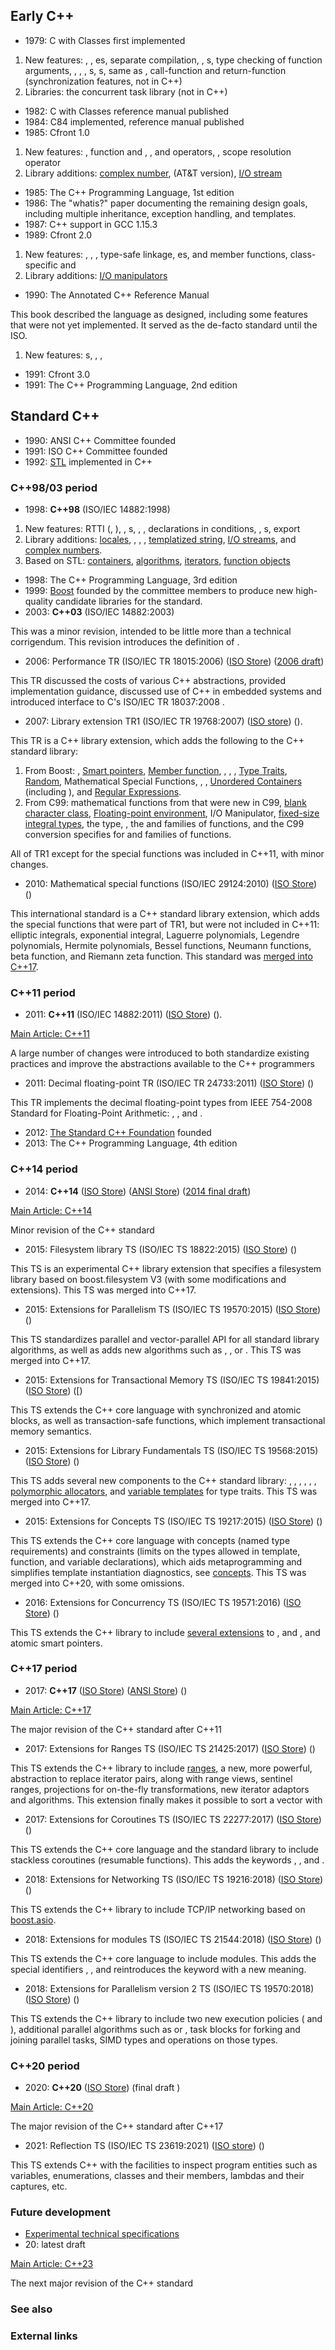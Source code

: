 {{title|History of C++}}
{{cpp/language/navbar}}

==Early C++==
* 1979: C with Classes first implemented
# New features: {{rlp|classes}}, {{rlp|member functions}}, {{rlp|derived class}}es, separate compilation, {{rlp|access|public and private access control}}, {{rlp|friend}}s, type checking of function arguments, {{rlp|default arguments}}, {{rlp|inline|inline functions}}, {{rlp|copy assignment|overloaded assignment operator}}, {{rlp|constructor}}s, {{rlp|destructor}}s, {{c|f()}} same as {{c|f(void)}}, call-function and return-function (synchronization features, not in C++)
# Libraries: the concurrent task library (not in C++)
* 1982: C with Classes reference manual published
* 1984: C84 implemented, reference manual published
* 1985: Cfront 1.0
# New features: {{rlp|virtual|virtual functions}}, function and {{rlp|operators|operator overloading}}, {{rlp|reference|references}}, {{ltt|cpp/memory/new/operator_new|new}} and {{ltt|cpp/memory/new/operator_delete|delete}} operators, {{rlp|cv|the keyword {{tt|const}}}}, scope resolution operator
# Library additions: [[cpp/numeric/complex|complex number]], {{tt|string}} (AT&amp;T version), [[cpp/header/iostream|I/O stream]]
* 1985: The C++ Programming Language, 1st edition
* 1986: The "whatis?" paper documenting the remaining design goals, including multiple inheritance, exception handling, and templates.
* 1987: C++ support in GCC 1.15.3
* 1989: Cfront 2.0
# New features: {{rlp|derived_class|multiple inheritance}}, {{rlp|pointer|pointers to members}}, {{rlp|access|protected access}}, type-safe linkage, {{rlp|abstract class}}es, {{rlp|static#Static_member_functions|static}} and {{rlp|member_functions#const-_and_volatile-qualified_member_functions|const-qualified}} member functions, class-specific {{ltt|cpp/memory/new/operator_new#Class-specific overloads|new}} and {{ltt|cpp/memory/new/operator_delete#Class-specific overloads|delete}}
# Library additions: [[cpp/io/manip|I/O manipulators]]
* 1990: The Annotated C++ Reference Manual
This book described the language as designed, including some features that were not yet implemented. It served as the de-facto standard until the ISO.
# New features: {{rlp|namespace}}s, {{rlp|exceptions|exception handling}}, {{rlp|nested types|nested classes}}, {{rlp|templates}}
* 1991: Cfront 3.0
* 1991: The C++ Programming Language, 2nd edition

==Standard C++==
* 1990: ANSI C++ Committee founded
* 1991: ISO C++ Committee founded
* 1992: [https://www.rrsd.com/software_development/stl/stl/ STL] implemented in C++

===C++98/03 period===
* 1998: '''C++98''' (ISO/IEC 14882:1998)
# New features: RTTI ({{rlpt|dynamic_cast}}, {{rlpt|typeid}}), {{rlp|virtual#Covariant_return_types|covariant return types}}, {{rlp|cast operator}}s, {{rlpt|cv|mutable}}, {{rlpt|types#Boolean_type|bool}}, declarations in conditions, {{rlp|templates|template instantiations}}, {{rlp|member template}}s, export
# Library additions: [[cpp/locale|locales]], {{ltt|cpp/utility/bitset}}, {{ltt|cpp/numeric/valarray}}, {{ltt|cpp/memory/auto_ptr}}, [[cpp/string/basic_string|templatized string]], [[cpp/io|I/O streams]], and [[cpp/numeric/complex|complex numbers]].
# Based on STL: [[cpp/container|containers]], [[cpp/algorithm|algorithms]], [[cpp/iterator|iterators]], [[cpp/utility/functional|function objects]]
* 1998: The C++ Programming Language, 3rd edition
* 1999: [https://www.boost.org Boost] founded by the committee members to produce new high-quality candidate libraries for the standard.
* 2003: '''C++03''' (ISO/IEC 14882:2003)
This was a minor revision, intended to be little more than a technical corrigendum. This revision introduces the definition of {{rlp|value initialization}}.
{{cpp/language/history/DR03}}
* 2006: Performance TR (ISO/IEC TR 18015:2006) ([https://www.iso.org/iso/home/store/catalogue_tc/catalogue_detail.htm?csnumber=43351 ISO Store]) ([https://www.open-std.org/jtc1/sc22/wg21/docs/TR18015.pdf 2006 draft]) 
This TR discussed the costs of various C++ abstractions, provided implementation guidance, discussed use of C++ in embedded systems and introduced {{tt|&lt;hardware&gt;}} interface to C's ISO/IEC TR 18037:2008 {{tt|&lt;iohw.h&gt;}}.
* 2007: Library extension TR1 (ISO/IEC TR 19768:2007)  ([https://www.iso.org/iso/home/store/catalogue_tc/catalogue_detail.htm?csnumber=43289 ISO store]) ({{stddoc|n1745|2005 draft}}).
This TR is a C++ library extension, which adds the following to the C++ standard library:
# From Boost: {{ltt|cpp/utility/functional/reference_wrapper}}, [[cpp/memory#Smart_pointers|Smart pointers]], [[cpp/utility/functional/mem_fn|Member function]], {{ltt|cpp/types/result_of}}, {{ltt|cpp/utility/functional/bind}}, {{ltt|cpp/utility/functional/function}}, [[cpp/types|Type Traits]], [[cpp/numeric/random|Random]], Mathematical Special Functions, {{ltt|cpp/utility/tuple}}, {{ltt|cpp/container/array}}, [[cpp/container#Unordered_associative_containers|Unordered Containers]] (including {{ltt|cpp/utility/hash}}), and [[cpp/regex|Regular Expressions]].
# From C99: mathematical functions from [[c/numeric/math|{{tt|&lt;math.h&gt;}}]] that were new in C99, [[cpp/string/byte/isblank|blank character class]], [[cpp/numeric/fenv|Floating-point environment]], {{ltt|cpp/io/manip/fixed|hexfloat}} I/O Manipulator, [[cpp/types/integer|fixed-size integral types]], the {{rlpt|types#Modifiers|long long}} type, {{lc|va_copy}}, the {{ltf|cpp/io/c/snprintf}} and {{ltf|cpp/io/c/vfscanf}} families of functions, and the C99 conversion specifies for {{ltf|cpp/io/c/printf}} and {{ltf|cpp/io/c/scanf}} families of functions. 
All of TR1 except for the special functions was included in C++11, with minor changes.
* 2010: Mathematical special functions (ISO/IEC 29124:2010) ([https://www.iso.org/iso/home/store/catalogue_tc/catalogue_detail.htm?csnumber=50511 ISO Store]) ({{stddoc|n3060|2010 draft}})
This international standard is a C++ standard library extension, which adds the special functions that were part of TR1, but were not included in C++11: elliptic integrals, exponential integral, Laguerre polynomials, Legendre polynomials, Hermite polynomials, Bessel functions, Neumann functions, beta function, and Riemann zeta function. This standard was [[cpp/numeric/special_functions|merged into C++17]].

===C++11 period===
* 2011: '''C++11''' (ISO/IEC 14882:2011) ([https://www.iso.org/iso/iso_catalogue/catalogue_tc/catalogue_detail.htm?csnumber=50372 ISO Store]) ({{stddoc|n3337|2012 post-publication draft}}).

[[cpp/11|Main Article: C++11]]

A large number of changes were introduced to both standardize existing practices and improve the abstractions available to the C++ programmers

* 2011: Decimal floating-point TR (ISO/IEC TR 24733:2011) ([https://www.iso.org/iso/home/store/catalogue_tc/catalogue_detail.htm?csnumber=38843 ISO Store]) ({{stddoc|n2849|2009 draft}})
This TR implements the decimal floating-point types from IEEE 754-2008 Standard for Floating-Point Arithmetic: {{tt|std::decimal::decimal32}}, {{tt|std::decimal::decimal64}}, and {{tt|std::decimal::decimal128}}.
* 2012: [https://isocpp.org The Standard C++ Foundation] founded
* 2013: The C++ Programming Language, 4th edition

===C++14 period===
* 2014: '''C++14''' ([https://www.iso.org/iso/home/store/catalogue_tc/catalogue_detail.htm?csnumber=64029 ISO Store]) ([https://webstore.ansi.org/RecordDetail.aspx?sku=INCITS%2fISO%2fIEC+14882%3a2014+(2016) ANSI Store]) ([https://github.com/cplusplus/draft/blob/master/papers/n4140.pdf?raw=true 2014 final draft])

[[cpp/14|Main Article: C++14]]

Minor revision of the C++ standard

* 2015: Filesystem library TS (ISO/IEC TS 18822:2015) ([https://www.iso.org/iso/catalogue_detail.htm?csnumber=63483 ISO Store]) ({{stddoc|n4100|2014 draft}})
This TS is an experimental C++ library extension that specifies a filesystem library based on boost.filesystem V3 (with some modifications and extensions). This TS was merged into C++17.
* 2015: Extensions for Parallelism TS (ISO/IEC TS 19570:2015) ([https://www.iso.org/iso/home/store/catalogue_tc/catalogue_detail.htm?csnumber=65241 ISO Store]) ({{stddoc|n4507|2015 draft}})
This TS standardizes parallel and vector-parallel API for all standard library algorithms, as well as adds new algorithms such as {{tt|reduce}}, {{tt|transform_reduce}}, or {{tt|exclusive_scan}}. This TS was merged into C++17.
* 2015: Extensions for Transactional Memory TS (ISO/IEC TS 19841:2015) ([https://www.iso.org/iso/home/store/catalogue_tc/catalogue_detail.htm?csnumber=66343 ISO Store]) ([{{stddoc|n4514|2015 draft}})
This TS extends the C++ core language with synchronized and atomic blocks, as well as transaction-safe functions, which implement transactional memory semantics.
* 2015: Extensions for Library Fundamentals TS (ISO/IEC TS 19568:2015) ([https://www.iso.org/iso/home/store/catalogue_tc/catalogue_detail.htm?csnumber=65238 ISO Store]) ({{stddoc|n4480|2015 draft}})
This TS adds several new components to the C++ standard library: {{ltt|cpp/experimental/optional|optional}}, {{ltt|cpp/experimental/any|any}}, {{ltt|cpp/experimental/basic_string_view|string_view}}, {{ltt|cpp/experimental/sample|sample}}, {{ltt|cpp/experimental/search|search}}, {{ltt|cpp/experimental/apply|apply}}, [[cpp/experimental/lib_extensions#Type-erased_and_polymorphic_allocators|polymorphic allocators]], and [[cpp/experimental/lib_extensions|variable templates]] for type traits. This TS was merged into C++17.
* 2015: Extensions for Concepts TS (ISO/IEC TS 19217:2015) ([https://www.iso.org/iso/home/store/catalogue_tc/catalogue_detail.htm?csnumber=64031 ISO Store]) ({{stddoc|n4553|2015 draft}})
This TS extends the C++ core language with concepts (named type requirements) and constraints (limits on the types allowed in template, function, and variable declarations), which aids metaprogramming and simplifies template instantiation diagnostics, see [[cpp/experimental/constraints|concepts]]. This TS was merged into C++20, with some omissions.
* 2016: Extensions for Concurrency TS (ISO/IEC TS 19571:2016) ([https://www.iso.org/iso/home/store/catalogue_tc/catalogue_detail.htm?csnumber=65242 ISO Store]) ({{stddoc|p0159r0|2015 draft}})
This TS extends the C++ library to include [[cpp/experimental/concurrency|several extensions]] to {{lc|std::future}}, {{lc|std::latch|latches}} and {{lc|std::barrier|barriers}}, and atomic smart pointers.

===C++17 period===
* 2017: '''C++17''' ([https://www.iso.org/standard/68564.html ISO Store]) ([https://webstore.ansi.org/RecordDetail.aspx?sku=INCITS%2fISO%2fIEC+14882%3a2017+(2018) ANSI Store]) ({{stddoc|n4659|n4659 2017-03-21 final draft}})

[[cpp/17|Main Article: C++17]]

The major revision of the C++ standard after C++11

* 2017: Extensions for Ranges TS (ISO/IEC TS 21425:2017) ([https://www.iso.org/standard/70910.html ISO Store]) ({{stddoc|n4685|2017 draft}})
This TS extends the C++ library to include [[cpp/experimental/ranges|ranges]], a new, more powerful, abstraction to replace iterator pairs, along with range views, sentinel ranges, projections for on-the-fly transformations, new iterator adaptors and algorithms. This extension finally makes it possible to sort a vector with {{c|sort(v);}}
* 2017: Extensions for Coroutines TS (ISO/IEC TS 22277:2017) ([https://www.iso.org/standard/73008.html ISO Store]) ({{stddoc|n4680|2017 draft}})
This TS extends the C++ core language and the standard library to include stackless coroutines (resumable functions). This adds the keywords {{ltt|cpp/keyword/co_await}}, {{ltt|cpp/keyword/co_yield}}, and {{ltt|cpp/keyword/co_return}}.
* 2018: Extensions for Networking TS (ISO/IEC TS 19216:2018) ([https://www.iso.org/standard/64030.html ISO Store]) ({{stddoc|n4734|2017 draft}})
This TS extends the C++ library to include TCP/IP networking based on [https://www.boost.org/doc/libs/1_67_0/doc/html/boost_asio.html boost.asio].
* 2018: Extensions for modules TS (ISO/IEC TS 21544:2018) ([https://www.iso.org/standard/71051.html ISO Store]) ({{stddoc|n4720|2018 draft}})
This TS extends the C++ core language to include modules. This adds the special identifiers {{ltt|cpp/identifier_with_special_meaning/module}}, {{ltt|cpp/identifier_with_special_meaning/import}}, and reintroduces the keyword {{ltt|cpp/keyword/export|export}} with a new meaning.
* 2018: Extensions for Parallelism version 2 TS (ISO/IEC TS 19570:2018) ([https://www.iso.org/standard/70588.html ISO Store]) ({{stddoc|n4773|2018 draft}})
This TS extends the C++ library to include two new execution policies ({{c|unseq}} and {{c|vec}}), additional parallel algorithms such as {{c|reduction_plus}} or {{c|for_loop_strided}}, task blocks for forking and joining parallel tasks, SIMD types and operations on those types.

===C++20 period===
* 2020: '''C++20''' ([https://www.iso.org/standard/79358.html ISO Store]) (final draft {{stddoc|n4860|n4860 2020-03-31}})

[[cpp/20|Main Article: C++20]]

The major revision of the C++ standard after C++17

* 2021: Reflection TS (ISO/IEC TS 23619:2021) ([https://www.iso.org/standard/76425.html ISO store]) ({{stddoc|n4856|2020 draft}})
This TS extends C++ with the facilities to inspect program entities such as variables, enumerations, classes and their members, lambdas and their captures, etc.

===Future development===
* [[cpp/experimental|Experimental technical specifications]]
* 20{{stdinfo next version number}}: '''{{stdinfo next version}}''' latest draft {{stddoc latest draft|{{stdinfo latest draft docnum}} ({{stdinfo latest draft docdate}})}}

[[cpp/23|Main Article: C++23]]

The next major revision of the C++ standard

===See also===
{{dsc begin}}
{{dsc see c|c/language/history|History of C|nomono=true}}
{{dsc end}}

===External links===
{{elink begin}}
{{elink|[https://www.stroustrup.com/hopl2.pdf A History of C++: 1979-1991]}}
{{elink|[https://www.stroustrup.com/hopl-almost-final.pdf Evolving a language in and for the real world: C++ 1991-2006]}}
{{elink|[https://www.stroustrup.com/hopl20main-p5-p-bfc9cd4--final.pdf Thriving in a crowded and changing world: C++ 2006-2020]}}
{{elink|[https://isocpp.org Standard C++ foundation]}}
{{elink|{{enwiki|C++#History|C++ on Wikipedia}}}}
{{elink|[https://www.open-std.org/jtc1/sc22/wg21/ C++ Standards Committee]}}
{{elink end}}

{{langlinks|de|es|fr|it|ja|pt|ru|zh}}